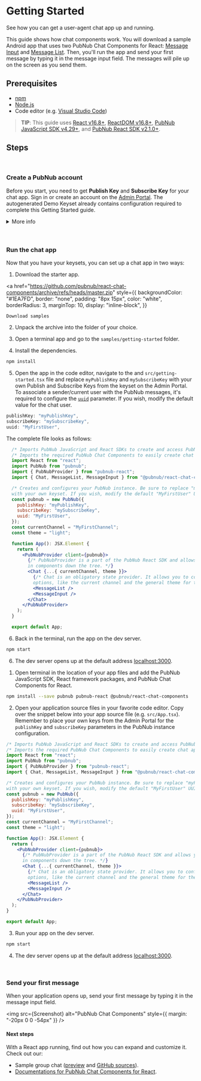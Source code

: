 
<Meta title="Introduction/Getting Started" />

# Getting Started

See how you can get a user-agent chat app up and running.

This guide shows how chat components work. You will download a sample Android app that uses two PubNub Chat Components for React: [Message Input](https://pubnub.github.io/react-chat-components/docs/?path=/docs/components-message-input--default)
and
[Message List](https://pubnub.github.io/react-chat-components/docs/?path=/docs/components-message-list--default). Then, you'll run the app and send your first message by typing it in the message input field. The messages will pile up on the screen as you send them.

## Prerequisites

- [npm](https://docs.npmjs.com/cli/v6/commands/npm-install)
- [Node.js](https://nodejs.org/en/download/)
- Code editor (e.g. [Visual Studio Code](https://code.visualstudio.com/download))

> **TIP**: This guide uses [React v16.8+](https://www.npmjs.com/package/react/v/16.8.0), [ReactDOM v16.8+](https://www.npmjs.com/package/react-dom), [PubNub JavaScript SDK v4.29+](https://www.pubnub.com/docs/sdks/javascript/), and [PubNub React SDK v2.1.0+](https://www.pubnub.com/docs/chat/react/setup).

## Steps

<br />

### Create a PubNub account

Before you start, you need to get **Publish Key** and **Subscribe Key** for your chat app. Sign in
or create an account on the [Admin Portal](https://dashboard.pubnub.com/). 
The autogenerated Demo Keyset already contains configuration required to complete this Getting Started guide.

<details><summary style={{ cursor: "pointer" }}>More info</summary>
<p>

> **TIP**: When you create a new app on the Admin Portal, the first set of keys is generated
> automatically, but a single app can have as many keysets as you like. We recommend that you create
> separate keysets for production and test environments. There are some of the functionalities you
> might need to enable on your keyset depending on the use case, but they won't be required to
> complete this Getting Started guide. These options include:

- [**PRESENCE**](https://www.pubnub.com/docs/sdks/javascript/api-reference/presence) to monitor the
  subscribers of channels and delivers information on their real-time status
- [**STORAGE & PLAYBACK**](https://www.pubnub.com/docs/sdks/javascript/api-reference/storage-and-playback)
  (including correct **Retention**) to persist all messages as they're published.
- [**OBJECTS**](https://www.pubnub.com/docs/sdks/javascript/api-reference/objects) to easily store
  metadata about your application users and channels, and their membership associations, without the
  need to stand up your own databases. When using this feature, make sure you select a geographical
  region corresponding to most users of your application and to have these enabled: **User Metadata
  Events**, **Channel Metadata Events**, and **Membership Events**.

</p>
</details>

<br />
<br />

### Run the chat app

Now that you have your keysets, you can set up a chat app in two ways:

<Tabs>
<Tab label="Download starter">

1. Download the starter app.

  <a
    href="https://github.com/pubnub/react-chat-components/archive/refs/heads/master.zip"
    style={{
      backgroundColor: "#1EA7FD",
      border: "none",
      padding: "8px 15px",
      color: "white",
      borderRadius: 3,
      marginTop: 10,
      display: "inline-block",
    }}
  >
    Download samples
  </a>


2. Unpack the archive into the folder of your choice.

3. Open a terminal app and go to the `samples/getting-started` folder.
4. Install the dependencies.

  ```sh
  npm install
  ```

5. Open the app in the code editor, navigate to the and `src/getting-started.tsx` file and replace `myPublishKey` and `mySubscribeKey`
with your own Publish and Subscribe Keys from the keyset on the Admin Portal. 
To associate a sender/current user with the PubNub messages, it's required to configure the [`uuid`](/docs/connections/users-and-devices) parameter. If you wish, modify the default value for the chat user.

  ```jsx
  publishKey: "myPublishKey",
  subscribeKey: "mySubscribeKey",
  uuid: "MyFirstUser",
  ```

  The complete file looks as follows:

  ```jsx
    /* Imports PubNub JavaScript and React SDKs to create and access PubNub instance accross your app. */
    /* Imports the required PubNub Chat Components to easily create chat apps with PubNub. */
    import React from "react";
    import PubNub from "pubnub";
    import { PubNubProvider } from "pubnub-react";
    import { Chat, MessageList, MessageInput } from "@pubnub/react-chat-components";

    /* Creates and configures your PubNub instance. Be sure to replace "myPublishKey" and "mySubscribeKey"
    with your own keyset. If you wish, modify the default "MyFirstUser" UUID value for the chat user. */
    const pubnub = new PubNub({
      publishKey: "myPublishKey",
      subscribeKey: "mySubscribeKey",
      uuid: "MyFirstUser",
    });
    const currentChannel = "MyFirstChannel";
    const theme = "light";

    function App(): JSX.Element {
      return (
        <PubNubProvider client={pubnub}>
          {/* PubNubProvider is a part of the PubNub React SDK and allows you to access PubNub instance
          in components down the tree. */}
          <Chat {...{ currentChannel, theme }}>
            {/* Chat is an obligatory state provider. It allows you to configure some common component
            options, like the current channel and the general theme for the app. */}
            <MessageList />
            <MessageInput />
          </Chat>
        </PubNubProvider>
      );
    }

    export default App;
  ```

6. Back in the terminal, run the app on the dev server.

  ```sh
  npm start
  ```

6. The dev server opens up at the default address [localhost:3000](http://localhost:3000).

</Tab>
<Tab label="Extend existing app">

1. Open terminal in the location of your app files and add the PubNub JavaScript SDK, React framework packages, and PubNub Chat Components for React.

  ```sh
  npm install --save pubnub pubnub-react @pubnub/react-chat-components
  ```

2. Open your application source files in your favorite code editor. Copy over the snippet below
   into your app source file (e.g. `src/App.tsx`). Remember to place your own keys from the Admin
   Portal for the `publishKey` and `subscribeKey` parameters in the PubNub instance configuration.

  ```jsx
  /* Imports PubNub JavaScript and React SDKs to create and access PubNub instance accross your app. */
  /* Imports the required PubNub Chat Components to easily create chat apps with PubNub. */
  import React from "react";
  import PubNub from "pubnub";
  import { PubNubProvider } from "pubnub-react";
  import { Chat, MessageList, MessageInput } from "@pubnub/react-chat-components";

  /* Creates and configures your PubNub instance. Be sure to replace "myPublishKey" and "mySubscribeKey"
  with your own keyset. If you wish, modify the default "MyFirstUser" UUID value for the chat user. */
  const pubnub = new PubNub({
    publishKey: "myPublishKey",
    subscribeKey: "mySubscribeKey",
    uuid: "MyFirstUser",
  });
  const currentChannel = "MyFirstChannel";
  const theme = "light";

  function App(): JSX.Element {
    return (
      <PubNubProvider client={pubnub}>
        {/* PubNubProvider is a part of the PubNub React SDK and allows you to access PubNub instance
        in components down the tree. */}
        <Chat {...{ currentChannel, theme }}>
          {/* Chat is an obligatory state provider. It allows you to configure some common component
          options, like the current channel and the general theme for the app. */}
          <MessageList />
          <MessageInput />
        </Chat>
      </PubNubProvider>
    );
  }

  export default App;
  ```

3. Run your app on the dev server.

  ```sh
  npm start
  ```

4. The dev server opens up at the default address [localhost:3000](http://localhost:3000).

</Tab>
</Tabs>

<br />

### Send your first message

When your application opens up, send your first message by typing it in the message input field.

  <img src={Screenshot} alt="PubNub Chat Components" style={{ margin: "-20px 0 0 -54px" }} />

#### Next steps

With a React app running, find out how you can expand and customize it. Check out our:

* Sample group chat ([preview](https://react-components-chat.pubnub.com/) and [GitHub sources](https://github.com/pubnub/react-chat-components/tree/master/samples)).
* [Documentations for PubNub Chat Components for React](https://pubnub.github.io/react-chat-components/docs/?path=/docs/components-chat-provider--default).
